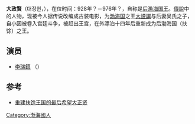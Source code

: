 '''大政賢'''（대정현，{{Bd|?||?|}}），在位时间：928年？－976年？，自称是[[后渤海|后渤海]][[国王|国王]]。[[傳說|傳說]]中的人物，现被今人据传说改编成古装电影，为[[渤海国|渤海国]]之王[[大諲譔|大諲譔]]与后妻吴氏之子，自小因被卷入宫廷斗争，被赶出王宫，在外漂泊十四年后重新成为后渤海国（扶馀）之王。

==演员==
* [[李瑞鎮|李瑞鎮]] （{{link-ko|無影劍|무영검}}）

==参考==
*[http://yule.sohu.com/20051121/n227557928.shtml 重建扶馀王国的最后希望大正贤]{{Wayback|url=http://yule.sohu.com/20051121/n227557928.shtml |date=20100821040223 }}

{{渤海國君主}}

[[Category:渤海國人|Category:渤海國人]]